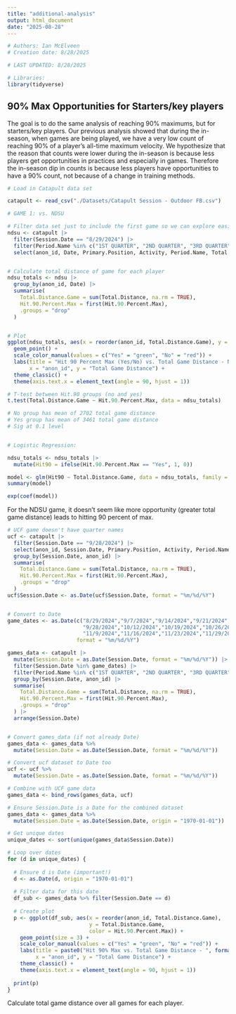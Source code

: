 ```yaml
---
title: "additional-analysis"
output: html_document
date: "2025-08-28"
---
```


```r
# Authors: Ian McElveen
# Creation date: 8/28/2025

# LAST UPDATED: 8/28/2025

# Libraries:
library(tidyverse)
```

## 90% Max Opportunities for Starters/key players

The goal is to do the same analysis of reaching 90% maximums, but for starters/key players. Our previous analysis showed that during the in-season, when games are being played, we have a very low count of reaching 90% of a player's all-time maximum velocity. We hypothesize that the reason that counts were lower during the in-season is because less players get opportunities in practices and especially in games. Therefore the in-season dip in counts is because less players have opportunities to have a 90% count, not because of a change in training methods.


```r
# Load in Catapult data set

catapult <- read_csv("./Datasets/Catapult Session - Outdoor FB.csv")
```

```r
# GAME 1: vs. NDSU

# Filter data set just to include the first game so we can explore easier
ndsu <- catapult |>
  filter(Session.Date == "8/29/2024") |>
  filter(Period.Name %in% c("1ST QUARTER", "2ND QUARTER", "3RD QUARTER", "4TH QUARTER")) |>
  select(anon_id, Date, Primary.Position, Activity, Period.Name, Total.Distance, Total.Acceleration.Efforts, Hit.90.Percent.Max, Hit.Max.Velocity., Maximum.Velocity, All.Time.Max.Velocity)


# Calculate total distance of game for each player
ndsu_totals <- ndsu |>
  group_by(anon_id, Date) |>
  summarise(
    Total.Distance.Game = sum(Total.Distance, na.rm = TRUE),
    Hit.90.Percent.Max = first(Hit.90.Percent.Max),
    .groups = "drop"
  )


# Plot 
ggplot(ndsu_totals, aes(x = reorder(anon_id, Total.Distance.Game), y = Total.Distance.Game, color = Hit.90.Percent.Max)) +
  geom_point() +
  scale_color_manual(values = c("Yes" = "green", "No" = "red")) +
  labs(title = "Hit 90 Percent Max (Yes/No) vs. Total Game Distance - NDSU",
       x = "anon_id", y = "Total Game Distance") +
  theme_classic() +
  theme(axis.text.x = element_text(angle = 90, hjust = 1))

# T-test between Hit.90 groups (no and yes)
t.test(Total.Distance.Game ~ Hit.90.Percent.Max, data = ndsu_totals)

# No group has mean of 2702 total game distance
# Yes group has mean of 3461 total game distance
# Sig at 0.1 level


# Logistic Regression:

ndsu_totals <- ndsu_totals |>
  mutate(Hit90 = ifelse(Hit.90.Percent.Max == "Yes", 1, 0))

model <- glm(Hit90 ~ Total.Distance.Game, data = ndsu_totals, family = binomial)
summary(model)

exp(coef(model))

```
For the NDSU game, it doesn't seem like more opportunity (greater total game distance) leads to hitting 90 percent of max.




```r
# UCF game doesn't have quarter names
ucf <- catapult |>
  filter(Session.Date == "9/28/2024") |>
  select(anon_id, Session.Date, Primary.Position, Activity, Period.Name, Total.Distance, Total.Acceleration.Efforts, Hit.90.Percent.Max, Hit.Max.Velocity., Maximum.Velocity, All.Time.Max.Velocity) |>
  group_by(Session.Date, anon_id) |>
  summarise(
    Total.Distance.Game = sum(Total.Distance, na.rm = TRUE),
    Hit.90.Percent.Max = first(Hit.90.Percent.Max),
    .groups = "drop"
  )
ucf$Session.Date <- as.Date(ucf$Session.Date, format = "%m/%d/%Y")  


# Convert to Date
game_dates <- as.Date(c("8/29/2024","9/7/2024","9/14/2024","9/21/2024",
                        "9/28/2024","10/12/2024","10/19/2024","10/26/2024",
                        "11/9/2024","11/16/2024","11/23/2024","11/29/2024"),
                      format = "%m/%d/%Y")

games_data <- catapult |>
  mutate(Session.Date = as.Date(Session.Date, format = "%m/%d/%Y")) |>  # ensure dates
  filter(Session.Date %in% game_dates) |>
  filter(Period.Name %in% c("1ST QUARTER", "2ND QUARTER", "3RD QUARTER", "4TH QUARTER", "1st Quarter", "4th Quarter", "2nd Quarter", "3rd Quarter", "4th Quarter","1st QUARTER", "2nd QUARTER", "3rd QUARTER", "4th QUARTER")) |>
  group_by(Session.Date, anon_id) |>
  summarise(
    Total.Distance.Game = sum(Total.Distance, na.rm = TRUE),
    Hit.90.Percent.Max = first(Hit.90.Percent.Max),
    .groups = "drop"
  ) |>
  arrange(Session.Date)


# Convert games_data (if not already Date)
games_data <- games_data %>%
  mutate(Session.Date = as.Date(Session.Date, format = "%m/%d/%Y"))

# Convert ucf dataset to Date too
ucf <- ucf %>%
  mutate(Session.Date = as.Date(Session.Date, format = "%m/%d/%Y"))

# Combine with UCF game data
games_data <- bind_rows(games_data, ucf)

# Ensure Session.Date is a Date for the combined dataset
games_data <- games_data %>%
  mutate(Session.Date = as.Date(Session.Date, origin = "1970-01-01"))

# Get unique dates
unique_dates <- sort(unique(games_data$Session.Date))

# Loop over dates
for (d in unique_dates) {
  
  # Ensure d is Date (important!)
  d <- as.Date(d, origin = "1970-01-01")
  
  # Filter data for this date
  df_sub <- games_data %>% filter(Session.Date == d)
  
  # Create plot
  p <- ggplot(df_sub, aes(x = reorder(anon_id, Total.Distance.Game),
                          y = Total.Distance.Game,
                          color = Hit.90.Percent.Max)) +
    geom_point(size = 3) +
    scale_color_manual(values = c("Yes" = "green", "No" = "red")) +
    labs(title = paste0("Hit 90% Max vs. Total Game Distance - ", format(d, "%b %d, %Y")),
         x = "anon_id", y = "Total Game Distance") +
    theme_classic() +
    theme(axis.text.x = element_text(angle = 90, hjust = 1))
  
  print(p)
}
```

Calculate total game distance over all games for each player.

